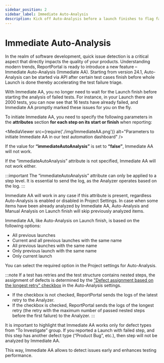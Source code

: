 ```yaml
---
sidebar_position: 2
sidebar_label: Immediate Auto-Analysis
description: Kick off Auto-Analysis before a launch finishes to flag failures sooner. Use attributes to accelerate test failure analytics and shorten feedback loops.
---
```


# Immediate Auto-Analysis

In the realm of software development, quick issue detection is a critical aspect that directly impacts the quality of your products. Understanding modern trends, ReportPortal is ready to introduce a new feature – Immediate Auto-Analysis (Immediate AA). Starting from version 24.1, Auto-Analysis can be started via API after certain test cases finish before whole Launch is done thereby accelerating the test failure triage.

With Immediate AA, you no longer need to wait for the Launch finish before starting the analysis of failed tests. For instance, in your Launch there are 2000 tests, you can now see that 16 tests have already failed, and Immediate AA promptly marked these issues for you on the fly.

To initiate Immediate AA, you need to specify the following parameters in the **attributes** section **for each step on its start or finish** when reporting:

<MediaViewer src={require('./img/ImmediateAA.png')} alt="Parameters to initiate Immediate AA in our test automation dashboard" />

If the value for **“immediateAutoAnalysis”** is set to **“false”**, Immediate AA will not work.

If the “immediateAutoAnalysis” attribute is not specified, Immediate AA will not work either.

:::important
The “immediateAutoAnalysis” attribute can only be applied to a step level. It is essential to send the log, as the Analyzer operates based on the log.
:::

Immediate AA will work in any case if this attribute is present, regardless Auto-Analysis is enabled or disabled in Project Settings. In case when some items have been already analyzed by Immediate AA, Auto-Analysis and Manual Analysis on Launch finish will skip previously analyzed items.

Immediate AA, like Auto-Analysis on Launch finish, is based on the following options:

* All previous launches
* Current and all previous launches with the same name
* All previous launches with the same name
* Only previous launch with the same name
* Only current launch

You can select the required option in the Project settings for Auto-Analysis.

:::note
If a test has retries and the test structure contains nested steps, the assignment of defects is determined by the ["Defect assignment based on the longest retry" checkbox](/analysis/AutoAnalysisOfLaunches#defect-assignment-based-on-the-longest-retry) in the Auto-Analysis settings.<br />
* If the checkbox is not checked, ReportPortal sends the logs of the latest retry to the Analyzer.<br />
* If the checkbox is checked, ReportPortal sends the logs of the longest retry (the retry with the maximum number of passed nested steps before the first failure) to the Analyzer.
:::

It is important to highlight that Immediate AA works only for defect types from “To Investigate” group. If you reported a Launch with failed step, and this step has another defect type (“Product Bug”, etc.), then step will not be analyzed by Immediate AA.

This way, Immediate AA allows to detect issues early and enhances testing performance.

<MediaViewer src="https://youtu.be/YR2lYtpukks" alt="Immediate Auto-Analysis: how it works" type="video" />

<MediaViewer src="https://youtu.be/kZ--1DFJGYg" alt="Immediate Auto-Analysis feature in our test automation reporting dashboard" type="video" />
